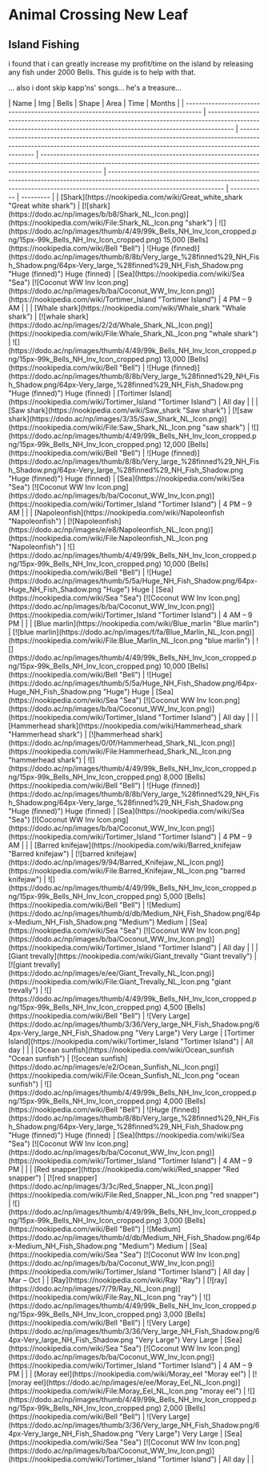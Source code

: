 
# Animal Crossing New Leaf

## Island Fishing
<div className="text-wrap">
i found that i can greatly increase my profit/time on the island by releasing any fish under 2000 Bells. 
This guide is to help with that.

... also i dont skip kapp'ns' songs... he's a treasure...

</div>
| Name                                                                                | Img                                                                                                                                                                  | Bells                                                                                                                                                                      | Shape                                                                                                                                                                           | Area                                                                                                                                                                                             | Time        | Months    |
| ----------------------------------------------------------------------------------- | -------------------------------------------------------------------------------------------------------------------------------------------------------------------- | -------------------------------------------------------------------------------------------------------------------------------------------------------------------------- | ------------------------------------------------------------------------------------------------------------------------------------------------------------------------------- | ------------------------------------------------------------------------------------------------------------------------------------------------------------------------------------------------ | ----------- | --------- |
| [Shark](https://nookipedia.com/wiki/Great_white_shark "Great white shark")          | [![shark](https://dodo.ac/np/images/b/b8/Shark_NL_Icon.png)](https://nookipedia.com/wiki/File:Shark_NL_Icon.png "shark")                                             | ![](https://dodo.ac/np/images/thumb/4/49/99k_Bells_NH_Inv_Icon_cropped.png/15px-99k_Bells_NH_Inv_Icon_cropped.png) 15,000 [Bells](https://nookipedia.com/wiki/Bell "Bell") | ![Huge (finned)](https://dodo.ac/np/images/thumb/8/8b/Very_large_%28finned%29_NH_Fish_Shadow.png/64px-Very_large_%28finned%29_NH_Fish_Shadow.png "Huge (finned)") Huge (finned) | [Sea](https://nookipedia.com/wiki/Sea "Sea") [![Coconut WW Inv Icon.png](https://dodo.ac/np/images/b/ba/Coconut_WW_Inv_Icon.png)](https://nookipedia.com/wiki/Tortimer_Island "Tortimer Island") | 4 PM – 9 AM |           |
| [Whale shark](https://nookipedia.com/wiki/Whale_shark "Whale shark")                | [![whale shark](https://dodo.ac/np/images/2/2d/Whale_Shark_NL_Icon.png)](https://nookipedia.com/wiki/File:Whale_Shark_NL_Icon.png "whale shark")                     | ![](https://dodo.ac/np/images/thumb/4/49/99k_Bells_NH_Inv_Icon_cropped.png/15px-99k_Bells_NH_Inv_Icon_cropped.png) 13,000 [Bells](https://nookipedia.com/wiki/Bell "Bell") | ![Huge (finned)](https://dodo.ac/np/images/thumb/8/8b/Very_large_%28finned%29_NH_Fish_Shadow.png/64px-Very_large_%28finned%29_NH_Fish_Shadow.png "Huge (finned)") Huge (finned) | [Tortimer Island](https://nookipedia.com/wiki/Tortimer_Island "Tortimer Island")                                                                                                                 | All day     |           |
| [Saw shark](https://nookipedia.com/wiki/Saw_shark "Saw shark")                      | [![saw shark](https://dodo.ac/np/images/3/35/Saw_Shark_NL_Icon.png)](https://nookipedia.com/wiki/File:Saw_Shark_NL_Icon.png "saw shark")                             | ![](https://dodo.ac/np/images/thumb/4/49/99k_Bells_NH_Inv_Icon_cropped.png/15px-99k_Bells_NH_Inv_Icon_cropped.png) 12,000 [Bells](https://nookipedia.com/wiki/Bell "Bell") | ![Huge (finned)](https://dodo.ac/np/images/thumb/8/8b/Very_large_%28finned%29_NH_Fish_Shadow.png/64px-Very_large_%28finned%29_NH_Fish_Shadow.png "Huge (finned)") Huge (finned) | [Sea](https://nookipedia.com/wiki/Sea "Sea") [![Coconut WW Inv Icon.png](https://dodo.ac/np/images/b/ba/Coconut_WW_Inv_Icon.png)](https://nookipedia.com/wiki/Tortimer_Island "Tortimer Island") | 4 PM – 9 AM |           |
| [Napoleonfish](https://nookipedia.com/wiki/Napoleonfish "Napoleonfish")             | [![Napoleonfish](https://dodo.ac/np/images/e/e8/Napoleonfish_NL_Icon.png)](https://nookipedia.com/wiki/File:Napoleonfish_NL_Icon.png "Napoleonfish")                 | ![](https://dodo.ac/np/images/thumb/4/49/99k_Bells_NH_Inv_Icon_cropped.png/15px-99k_Bells_NH_Inv_Icon_cropped.png) 10,000 [Bells](https://nookipedia.com/wiki/Bell "Bell") | ![Huge](https://dodo.ac/np/images/thumb/5/5a/Huge_NH_Fish_Shadow.png/64px-Huge_NH_Fish_Shadow.png "Huge") Huge                                                                  | [Sea](https://nookipedia.com/wiki/Sea "Sea") [![Coconut WW Inv Icon.png](https://dodo.ac/np/images/b/ba/Coconut_WW_Inv_Icon.png)](https://nookipedia.com/wiki/Tortimer_Island "Tortimer Island") | 4 AM – 9 PM |           |
| [Blue marlin](https://nookipedia.com/wiki/Blue_marlin "Blue marlin")                | [![blue marlin](https://dodo.ac/np/images/f/fa/Blue_Marlin_NL_Icon.png)](https://nookipedia.com/wiki/File:Blue_Marlin_NL_Icon.png "blue marlin")                     | ![](https://dodo.ac/np/images/thumb/4/49/99k_Bells_NH_Inv_Icon_cropped.png/15px-99k_Bells_NH_Inv_Icon_cropped.png) 10,000 [Bells](https://nookipedia.com/wiki/Bell "Bell") | ![Huge](https://dodo.ac/np/images/thumb/5/5a/Huge_NH_Fish_Shadow.png/64px-Huge_NH_Fish_Shadow.png "Huge") Huge                                                                  | [Sea](https://nookipedia.com/wiki/Sea "Sea") [![Coconut WW Inv Icon.png](https://dodo.ac/np/images/b/ba/Coconut_WW_Inv_Icon.png)](https://nookipedia.com/wiki/Tortimer_Island "Tortimer Island") | All day     |           |
| [Hammerhead shark](https://nookipedia.com/wiki/Hammerhead_shark "Hammerhead shark") | [![hammerhead shark](https://dodo.ac/np/images/0/0f/Hammerhead_Shark_NL_Icon.png)](https://nookipedia.com/wiki/File:Hammerhead_Shark_NL_Icon.png "hammerhead shark") | ![](https://dodo.ac/np/images/thumb/4/49/99k_Bells_NH_Inv_Icon_cropped.png/15px-99k_Bells_NH_Inv_Icon_cropped.png) 8,000 [Bells](https://nookipedia.com/wiki/Bell "Bell")  | ![Huge (finned)](https://dodo.ac/np/images/thumb/8/8b/Very_large_%28finned%29_NH_Fish_Shadow.png/64px-Very_large_%28finned%29_NH_Fish_Shadow.png "Huge (finned)") Huge (finned) | [Sea](https://nookipedia.com/wiki/Sea "Sea") [![Coconut WW Inv Icon.png](https://dodo.ac/np/images/b/ba/Coconut_WW_Inv_Icon.png)](https://nookipedia.com/wiki/Tortimer_Island "Tortimer Island") | 4 PM – 9 AM |           |
| [Barred knifejaw](https://nookipedia.com/wiki/Barred_knifejaw "Barred knifejaw")    | [![barred knifejaw](https://dodo.ac/np/images/9/94/Barred_Knifejaw_NL_Icon.png)](https://nookipedia.com/wiki/File:Barred_Knifejaw_NL_Icon.png "barred knifejaw")     | ![](https://dodo.ac/np/images/thumb/4/49/99k_Bells_NH_Inv_Icon_cropped.png/15px-99k_Bells_NH_Inv_Icon_cropped.png) 5,000 [Bells](https://nookipedia.com/wiki/Bell "Bell")  | ![Medium](https://dodo.ac/np/images/thumb/d/db/Medium_NH_Fish_Shadow.png/64px-Medium_NH_Fish_Shadow.png "Medium") Medium                                                        | [Sea](https://nookipedia.com/wiki/Sea "Sea") [![Coconut WW Inv Icon.png](https://dodo.ac/np/images/b/ba/Coconut_WW_Inv_Icon.png)](https://nookipedia.com/wiki/Tortimer_Island "Tortimer Island") | All day     |           |
| [Giant trevally](https://nookipedia.com/wiki/Giant_trevally "Giant trevally")       | [![giant trevally](https://dodo.ac/np/images/e/ee/Giant_Trevally_NL_Icon.png)](https://nookipedia.com/wiki/File:Giant_Trevally_NL_Icon.png "giant trevally")         | ![](https://dodo.ac/np/images/thumb/4/49/99k_Bells_NH_Inv_Icon_cropped.png/15px-99k_Bells_NH_Inv_Icon_cropped.png) 4,500 [Bells](https://nookipedia.com/wiki/Bell "Bell")  | ![Very Large](https://dodo.ac/np/images/thumb/3/36/Very_large_NH_Fish_Shadow.png/64px-Very_large_NH_Fish_Shadow.png "Very Large") Very Large                                    | [Tortimer Island](https://nookipedia.com/wiki/Tortimer_Island "Tortimer Island")                                                                                                                 | All day     |           |
| [Ocean sunfish](https://nookipedia.com/wiki/Ocean_sunfish "Ocean sunfish")          | [![ocean sunfish](https://dodo.ac/np/images/e/e2/Ocean_Sunfish_NL_Icon.png)](https://nookipedia.com/wiki/File:Ocean_Sunfish_NL_Icon.png "ocean sunfish")             | ![](https://dodo.ac/np/images/thumb/4/49/99k_Bells_NH_Inv_Icon_cropped.png/15px-99k_Bells_NH_Inv_Icon_cropped.png) 4,000 [Bells](https://nookipedia.com/wiki/Bell "Bell")  | ![Huge (finned)](https://dodo.ac/np/images/thumb/8/8b/Very_large_%28finned%29_NH_Fish_Shadow.png/64px-Very_large_%28finned%29_NH_Fish_Shadow.png "Huge (finned)") Huge (finned) | [Sea](https://nookipedia.com/wiki/Sea "Sea") [![Coconut WW Inv Icon.png](https://dodo.ac/np/images/b/ba/Coconut_WW_Inv_Icon.png)](https://nookipedia.com/wiki/Tortimer_Island "Tortimer Island") | 4 AM – 9 PM |           |
| [Red snapper](https://nookipedia.com/wiki/Red_snapper "Red snapper")                | [![red snapper](https://dodo.ac/np/images/3/3c/Red_Snapper_NL_Icon.png)](https://nookipedia.com/wiki/File:Red_Snapper_NL_Icon.png "red snapper")                     | ![](https://dodo.ac/np/images/thumb/4/49/99k_Bells_NH_Inv_Icon_cropped.png/15px-99k_Bells_NH_Inv_Icon_cropped.png) 3,000 [Bells](https://nookipedia.com/wiki/Bell "Bell")  | ![Medium](https://dodo.ac/np/images/thumb/d/db/Medium_NH_Fish_Shadow.png/64px-Medium_NH_Fish_Shadow.png "Medium") Medium                                                        | [Sea](https://nookipedia.com/wiki/Sea "Sea") [![Coconut WW Inv Icon.png](https://dodo.ac/np/images/b/ba/Coconut_WW_Inv_Icon.png)](https://nookipedia.com/wiki/Tortimer_Island "Tortimer Island") | All day     | Mar – Oct |
| [Ray](https://nookipedia.com/wiki/Ray "Ray")                                        | [![ray](https://dodo.ac/np/images/7/79/Ray_NL_Icon.png)](https://nookipedia.com/wiki/File:Ray_NL_Icon.png "ray")                                                     | ![](https://dodo.ac/np/images/thumb/4/49/99k_Bells_NH_Inv_Icon_cropped.png/15px-99k_Bells_NH_Inv_Icon_cropped.png) 3,000 [Bells](https://nookipedia.com/wiki/Bell "Bell")  | ![Very Large](https://dodo.ac/np/images/thumb/3/36/Very_large_NH_Fish_Shadow.png/64px-Very_large_NH_Fish_Shadow.png "Very Large") Very Large                                    | [Sea](https://nookipedia.com/wiki/Sea "Sea") [![Coconut WW Inv Icon.png](https://dodo.ac/np/images/b/ba/Coconut_WW_Inv_Icon.png)](https://nookipedia.com/wiki/Tortimer_Island "Tortimer Island") | 4 AM – 9 PM |           |
| [Moray eel](https://nookipedia.com/wiki/Moray_eel "Moray eel")                      | [![moray eel](https://dodo.ac/np/images/e/ee/Moray_Eel_NL_Icon.png)](https://nookipedia.com/wiki/File:Moray_Eel_NL_Icon.png "moray eel")                             | ![](https://dodo.ac/np/images/thumb/4/49/99k_Bells_NH_Inv_Icon_cropped.png/15px-99k_Bells_NH_Inv_Icon_cropped.png) 2,000 [Bells](https://nookipedia.com/wiki/Bell "Bell")  | ![Very Large](https://dodo.ac/np/images/thumb/3/36/Very_large_NH_Fish_Shadow.png/64px-Very_large_NH_Fish_Shadow.png "Very Large") Very Large                                    | [Sea](https://nookipedia.com/wiki/Sea "Sea") [![Coconut WW Inv Icon.png](https://dodo.ac/np/images/b/ba/Coconut_WW_Inv_Icon.png)](https://nookipedia.com/wiki/Tortimer_Island "Tortimer Island") | All day     |           |


